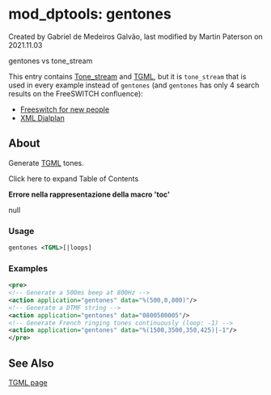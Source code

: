 
# mod_dptools: gentones 

 Created by  Gabriel de Medeiros Galvão, last modified by  Martin Paterson on 2021.11.03

gentones vs tone\_stream

This entry contains [Tone\_stream](./mod-dptools:-gentones/Tone_stream_6586599.mdx#about) and [TGML](./mod-dptools:-gentones/TGML_6586573.mdx#lua), but it is `tone_stream` that is used in every example instead of `gentones` (and `gentones` has only 4 search results on the FreeSWITCH confluence):

* [Freeswitch for new people](../../[DEAD/Freeswitch-for-new-people_13173027.mdx#about)
* [XML Dialplan](../../Dialplan/XML-Dialplan/index.mdx#about)

## About

Generate [TGML](./mod-dptools:-gentones/TGML_6586573.mdx#lua) tones.

Click here to expand Table of Contents

**Errore nella rappresentazione della macro 'toc'**

null

### Usage

```xml
gentones <TGML>[|loops]
```

### Examples

```xml
<pre>
<!-- Generate a 500ms beep at 800Hz -->
<action application="gentones" data="%(500,0,800)"/>
<!-- Generate a DTMF string -->
<action application="gentones" data="0800500005"/>
<!-- Generate French ringing tones continuously (loop: -1) -->
<action application="gentones" data="%(1500,3500,350,425)|-1"/>
</pre>
```

  
## See Also

[TGML page](./mod-dptools:-gentones/TGML_6586573.mdx#lua)

  

